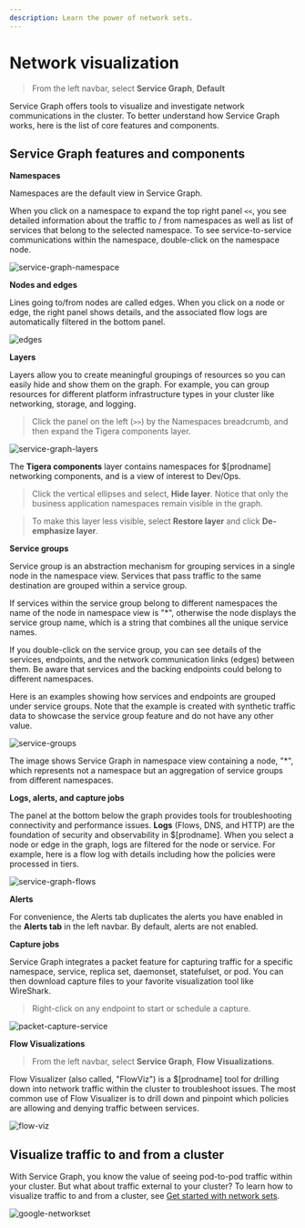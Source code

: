 ```yaml
---
description: Learn the power of network sets.
---
```


# Network visualization

> From the left navbar, select **Service Graph**, **Default**

Service Graph offers tools to visualize and investigate network communications in the cluster. To better understand how
Service Graph works, here is the list of core features and components.

## Service Graph features and components

**Namespaces**

Namespaces are the default view in Service Graph.

When you click on a namespace to expand the top right panel `<<`, you see detailed information about the traffic to / from
namespaces as well as list of services that belong to the selected namespace. To see service-to-service communications within
the namespace, double-click on the namespace node.

![service-graph-namespace](/img/calico-enterprise/service-graph-namespace.png)

**Nodes and edges**

Lines going to/from nodes are called edges. When you click on a node or edge, the right panel shows details, and the associated flow logs are automatically filtered in the bottom panel.

![edges](/img/calico-enterprise/edges.png)

**Layers**

Layers allow you to create meaningful groupings of resources so you can easily hide and show them on the graph. For example, you can group resources for different platform infrastructure types in your cluster like networking, storage, and logging.

> Click the panel on the left (`>>`) by the Namespaces breadcrumb, and then expand the Tigera components layer.

![service-graph-layers](/img/calico-enterprise/service-graph-layers.png)

The **Tigera components** layer contains namespaces for $[prodname] networking components, and is a view of interest to Dev/Ops.

> Click the vertical ellipses and select, **Hide layer**. Notice that only the business application namespaces remain visible in the graph.

> To make this layer less visible, select **Restore layer** and click **De-emphasize layer**.

**Service groups**

Service group is an abstraction mechanism for grouping services in a single node in the namespace view.
Services that pass traffic to the same destination are grouped within a service group.

If services within the service group belong to different namespaces the name of the node in namespace view is "\*",
otherwise the node displays the service group name, which is a string that combines all the unique service names.

If you double-click on the service group, you can see details of the services, endpoints, and the network communication
links (edges) between them. Be aware that services and the backing endpoints could belong to different namespaces.

Here is an examples showing how services and endpoints are grouped under service groups. Note that the example is created
with synthetic traffic data to showcase the service group feature and do not have any other value.

![service-groups](/img/calico-enterprise/service-graph/servicegroups.gif)

<ImageCaption>
  The image shows Service Graph in namespace view containing a node, "*", which represents not a namespace but an aggregation of service groups from different namespaces.
</ImageCaption>

**Logs, alerts, and capture jobs**

The panel at the bottom below the graph provides tools for troubleshooting connectivity and performance issues. **Logs** (Flows, DNS, and HTTP) are the foundation of security and observability in $[prodname]. When you select a node or edge in the graph, logs are filtered for the node or service. For example, here is a flow log with details including how the policies were processed in tiers.

![service-graph-flows](/img/calico-enterprise/service-graph-flows.png)

**Alerts**

For convenience, the Alerts tab duplicates the alerts you have enabled in the **Alerts tab** in the left navbar. By default, alerts are not enabled.

**Capture jobs**

Service Graph integrates a packet feature for capturing traffic for a specific namespace, service, replica set, daemonset, statefulset, or pod. You can then download capture files to your favorite visualization tool like WireShark.

> Right-click on any endpoint to start or schedule a capture.

![packet-capture-service](/img/calico-enterprise/packet-capture-service.png)

**Flow Visualizations**

> From the left navbar, select **Service Graph**, **Flow Visualizations**.

Flow Visualizer (also called, "FlowViz") is a $[prodname] tool for drilling down into network traffic within the cluster to troubleshoot issues. The most common use of Flow Visualizer is to drill down and pinpoint which policies are allowing and denying traffic between services.

![flow-viz](/img/calico-enterprise/flow-viz.png)


## Visualize traffic to and from a cluster

With Service Graph, you know the value of seeing pod-to-pod traffic within your cluster. But what about traffic external to your cluster? To learn how to visualize traffic to and from a cluster, see [Get started with network sets](../network-policy/networksets.mdx).

![google-networkset](/img/calico-enterprise/google-networkset.png)
